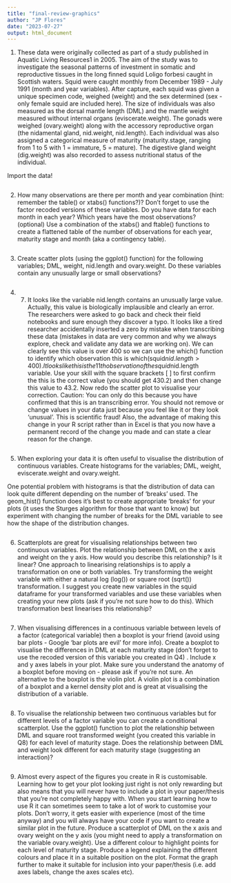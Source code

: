 ```yaml
---
title: "final-review-graphics"
author: "JP Flores"
date: "2023-07-27"
output: html_document
---
```


1. These data were originally collected as part of a study published in Aquatic Living Resources1 in 2005. The aim of the study was to investigate the seasonal patterns of investment in somatic and reproductive tissues in the long finned squid Loligo forbesi caught in Scottish waters. Squid were caught monthly from December 1989 - July 1991 (month and year variables). After capture, each squid was given a unique specimen code, weighed (weight) and the sex determined (sex - only female squid are included here). The size of individuals was also measured as the dorsal mantle length (DML) and the mantle weight measured without internal organs (eviscerate.weight). The gonads were weighed (ovary.weight) along with the accessory reproductive organ (the nidamental gland, nid.weight, nid.length). Each individual was also assigned a categorical measure of maturity (maturity.stage, ranging from 1 to 5 with 1 = immature, 5 = mature). The digestive gland weight (dig.weight) was also recorded to assess nutritional status of the individual.

Import the data!
```r

```


2. How many observations are there per month and year combination (hint: remember the table() or xtabs() functions?)? Don’t forget to use the factor recoded versions of these variables. Do you have data for each month in each year? Which years have the most observations? (optional) Use a combination of the xtabs() and ftable() functions to create a flattened table of the number of observations for each year, maturity stage and month (aka a contingency table).

```r

```


3. Create scatter plots (using the ggplot() function) for the following variables; DML, weight, nid.length and ovary.weight. Do these variables contain any unusually large or small observations? 

```r

```


4. 7. It looks like the variable nid.length contains an unusually large value. Actually, this value is biologically implausible and clearly an error. The researchers were asked to go back and check their field notebooks and sure enough they discover a typo. It looks like a tired researcher accidentally inserted a zero by mistake when transcribing these data (mistakes in data are very common and why we always explore, check and validate any data we are working on). We can clearly see this value is over 400 so we can use the which() function to identify which observation this is which(squid$nid.length > 400). It looks like this is the 11th observation of the squid$nid.length variable. Use your skill with the square brackets [ ] to first confirm the this is the correct value (you should get 430.2) and then change this value to 43.2. Now redo the scatter plot to visualise your correction. Caution: You can only do this because you have confirmed that this is an transcribing error. You should not remove or change values in your data just because you feel like it or they look ‘unusual’. This is scientific fraud! Also, the advantage of making this change in your R script rather than in Excel is that you now have a permanent record of the change you made and can state a clear reason for the change.

```r

```


5. When exploring your data it is often useful to visualise the distribution of continuous variables. Create histograms for the variables; DML, weight, eviscerate.weight and ovary.weight. 

One potential problem with histograms is that the distribution of data can look quite different depending on the number of ‘breaks’ used. The geom_hist() function does it’s best to create appropriate ‘breaks’ for your plots (it uses the Sturges algorithm for those that want to know) but experiment with changing the number of breaks for the DML variable to see how the shape of the distribution changes.

```r

```


6. Scatterplots are great for visualising relationships between two continuous variables. Plot the relationship between DML on the x axis and weight on the y axis. How would you describe this relationship? Is it linear? One approach to linearising relationships is to apply a transformation on one or both variables. Try transforming the weight variable with either a natural log (log()) or square root (sqrt()) transformation. I suggest you create new variables in the squid dataframe for your transformed variables and use these variables when creating your new plots (ask if you’re not sure how to do this). Which transformation best linearises this relationship?

```r

```


7. When visualising differences in a continuous variable between levels of a factor (categorical variable) then a boxplot is your friend (avoid using bar plots - Google ‘bar plots are evil’ for more info). Create a boxplot to visualise the differences in DML at each maturity stage (don’t forget to use the recoded version of this variable you created in Q4) . Include x and y axes labels in your plot. Make sure you understand the anatomy of a boxplot before moving on - please ask if you’re not sure. An alternative to the boxplot is the violin plot. A violin plot is a combination of a boxplot and a kernel density plot and is great at visualising the distribution of a variable.

```r

```



8. To visualise the relationship between two continuous variables but for different levels of a factor variable you can create a conditional scatterplot. Use the ggplot() function to plot the relationship between DML and square root transformed weight (you created this variable in Q8) for each level of maturity stage. Does the relationship between DML and weight look different for each maturity stage (suggesting an interaction)?
```r

```

9. Almost every aspect of the figures you create in R is customisable. Learning how to get your plot looking just right is not only rewarding but also means that you will never have to include a plot in your paper/thesis that you’re not completely happy with. When you start learning how to use R it can sometimes seem to take a lot of work to customise your plots. Don’t worry, it gets easier with experience (most of the time anyway) and you will always have your code if you want to create a similar plot in the future. Produce a scatterplot of DML on the x axis and ovary weight on the y axis (you might need to apply a transformation on the variable ovary.weight). Use a different colour to highlight points for each level of maturity stage. Produce a legend explaining the different colours and place it in a suitable position on the plot. Format the graph further to make it suitable for inclusion into your paper/thesis (i.e. add axes labels, change the axes scales etc).









